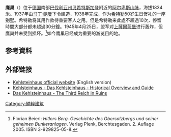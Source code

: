 {{不是|鷹巢山}}
{{expand|time=2012-12-11T02:04:14+00:00}}
{{Infobox building
| building_name       = 鷹巢
| native_building_name= Kehlsteinhaus
| former_names        = 
| alternate_names     = 
| image               = Kehlsteinhaus Obersalzberg Bavaria Germany 2004.jpg
| image_size          = 
| caption             = 
| map_type            = 
| altitude            = {{convert|1834|m|ft|0|abbr=on}} 
| building_type       = 
| architectural_style = 
| structural_system   = 
| location            = 
| address             = 
| client              = 
| owner               = 
| current_tenants     = 
| landlord            = 
| coordinates         = {{Coord|47|36|40|N|13|02|30|E|region:DE-BY_type:mountain|display=inline, title}}
| start_date          = 1937年
| completion_date     = 1938年
| inauguration_date   = 1939年4月20日
| renovation_date     = 
| architect         = {{le|Roderich Fick|Roderich Fick}}
| demolition_date     = 
| height              = 
| diameter            = 
| other_dimensions    = 
| floor_count         = 
| floor_area          = 
| main_contractor     =  
| architecture_firm   = 
| quantity_surveyor   = 
}}

'''鹰巢'''（{{lang-de|Kehlsteinhaus}}）位于[[德国|德国]]南部[[巴伐利亚州|巴伐利亚州]][[贝希特斯加登|贝希特斯加登]]附近的[[阿尔卑斯山脉|阿尔卑斯山脉]]，海拔1834米。1937年由[[马丁·鲍曼|马丁·鲍曼]]下令建造，1938年完成，作为[[希特勒|希特勒]]50岁生日贺礼的一座别墅。希特勒将其用作款待重要客人之用。但是希特勒来此處不超過10次，停留時間大部分都未超過30分鐘。1945年4月25日，盟军对[[上薩爾茨堡|上薩爾茨堡]]进行轰炸，但鷹巢并未受到损坏。<ref>Florian Beierl: ''Hitlers Berg. Geschichte des Obersalzbergs und seiner geheimen Bunkeranlagen''. Verlag Plenk, Berchtesgaden. 2. Auflage 2005. ISBN 3-929825-05-8.</ref>如今鹰巢已经成为重要的游览目的地。

== 参考資料 ==
{{reflist}}

== 外部链接 ==
{{Commonscat|Kehlsteinhaus}}
* [http://www.kehlsteinhaus.de/en/index.php Kehlsteinhaus official website]{{Wayback|url=http://www.kehlsteinhaus.de/en/index.php |date=20070927172726 }} (English version)
* [http://www.kehlsteinhaus.com Kehlsteinhaus - Das Kehlsteinhaus - Historical Overview and Guide]{{Wayback|url=http://www.kehlsteinhaus.com/ |date=20200221071201 }}
* [http://thirdreichruins.com/kehlsteinhaus.htm Das Kehlsteinhaus - The Third Reich in Ruins]{{Wayback|url=http://thirdreichruins.com/kehlsteinhaus.htm |date=20080617172215 }}

{{希特勒}}
[[Category:納粹建筑|Category:納粹建筑]]